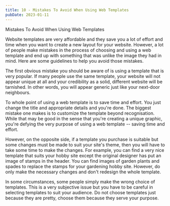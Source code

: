 ```yaml
---
title: 10 - Mistakes To Avoid When Using Web Templates
pubDate: 2023-01-11
---
```


Mistakes To Avoid When Using Web Templates


Website templates are very affordable and they save you a lot of effort and time when you want to create a new layout for your website. However, a lot of people make mistakes in the process of choosing and using a web template and end up with something that was unlike the image they had in mind. Here are some guidelines to help you avoid those mistakes.

The first obvious mistake you should be aware of is using a template that is very popular. If many people use the same template, your website will not appear unique at all and your credibility as a solid, different website will be tarnished. In other words, you will appear generic just like your next-door neighbours.

To whole point of using a web template is to save time and effort. You just change the title and appropriate details and you're done. The biggest mistake one makes is to customize the template beyond recognisation. While that may be good in the sense that you're creating a unique graphic, you're defying the very purpose of using a web template -- saving time and effort. 

However, on the opposite side, if a template you purchase is suitable but some changes must be made to suit your site's theme, then you will have to take some time to make the changes. For example, you can find a very nice template that suits your hobby site except the original designer has put an image of stamps in the header. You can find images of garden plants and spades to replace the stamps for your gardening hobby site. However, do only make the necessary changes and don't redesign the whole template. 

In some circumstances, some people simply make the wrong choice of templates. This is a very subjective issue but you have to be careful in selecting templates to suit your audience. Do not choose templates just because they are pretty, choose them because they serve your purpose.